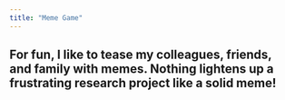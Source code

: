 ```yaml
---
title: "Meme Game"
---
```


## For fun, I like to tease my colleagues, friends, and family with memes. Nothing lightens up a frustrating research project like a solid meme!

